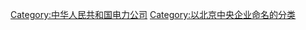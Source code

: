 {{catmore|中国华电集团}}
[[Category:中华人民共和国电力公司|Category:中华人民共和国电力公司]]
[[Category:以北京中央企业命名的分类|Category:以北京中央企业命名的分类]]